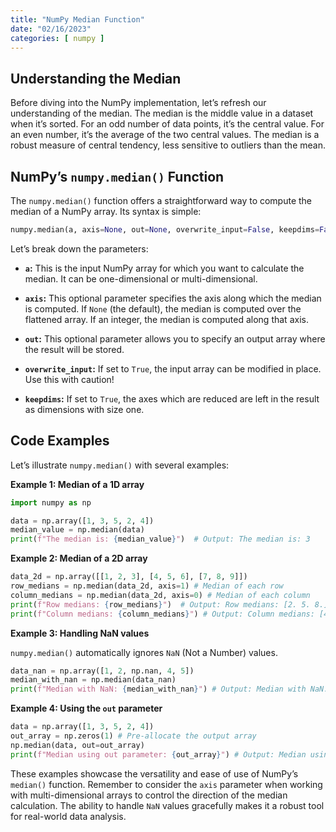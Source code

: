 ```yaml
---
title: "NumPy Median Function"
date: "02/16/2023"
categories: [ numpy ]
---
```


## Understanding the Median

Before diving into the NumPy implementation, let's refresh our understanding of the median. The median is the middle value in a dataset when it's sorted.  For an odd number of data points, it's the central value. For an even number, it's the average of the two central values.  The median is a robust measure of central tendency, less sensitive to outliers than the mean.


## NumPy's `numpy.median()` Function

The `numpy.median()` function offers a straightforward way to compute the median of a NumPy array.  Its syntax is simple:

```python
numpy.median(a, axis=None, out=None, overwrite_input=False, keepdims=False)
```

Let's break down the parameters:

* **`a`:** This is the input NumPy array for which you want to calculate the median.  It can be one-dimensional or multi-dimensional.

* **`axis`:** This optional parameter specifies the axis along which the median is computed.  If `None` (the default), the median is computed over the flattened array.  If an integer, the median is computed along that axis.

* **`out`:** This optional parameter allows you to specify an output array where the result will be stored.

* **`overwrite_input`:**  If set to `True`, the input array can be modified in place. Use this with caution!

* **`keepdims`:** If set to `True`, the axes which are reduced are left in the result as dimensions with size one.

## Code Examples

Let's illustrate `numpy.median()` with several examples:

**Example 1:  Median of a 1D array**

```python
import numpy as np

data = np.array([1, 3, 5, 2, 4])
median_value = np.median(data)
print(f"The median is: {median_value}")  # Output: The median is: 3
```

**Example 2: Median of a 2D array**

```python
data_2d = np.array([[1, 2, 3], [4, 5, 6], [7, 8, 9]])
row_medians = np.median(data_2d, axis=1) # Median of each row
column_medians = np.median(data_2d, axis=0) # Median of each column
print(f"Row medians: {row_medians}")  # Output: Row medians: [2. 5. 8.]
print(f"Column medians: {column_medians}") # Output: Column medians: [4. 5. 6.]

```

**Example 3: Handling NaN values**

`numpy.median()` automatically ignores `NaN` (Not a Number) values.

```python
data_nan = np.array([1, 2, np.nan, 4, 5])
median_with_nan = np.median(data_nan)
print(f"Median with NaN: {median_with_nan}") # Output: Median with NaN: 3.0
```

**Example 4: Using the `out` parameter**

```python
data = np.array([1, 3, 5, 2, 4])
out_array = np.zeros(1) # Pre-allocate the output array
np.median(data, out=out_array)
print(f"Median using out parameter: {out_array}") # Output: Median using out parameter: [3.]

```

These examples showcase the versatility and ease of use of NumPy's `median()` function.  Remember to consider the `axis` parameter when working with multi-dimensional arrays to control the direction of the median calculation.  The ability to handle `NaN` values gracefully makes it a robust tool for real-world data analysis.

